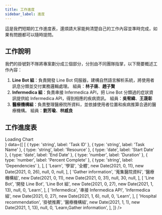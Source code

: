 ```yaml
---
title: 工作進度
sidebar_label: 進度
---
```




這是我們短期的工作進度表，還煩請大家能夠清楚自己的工作內容並準時完成，如果有問題都可以隨時提問。


## 工作說明

我們的掛號對不隊將專案劃分成三個部分，分別由不同團隊指掌，以下簡要概述工作內容：

1. **Line Bot 組**：負責開發 Line Bot 伺服器，建構自然語言解析系統，將使用者訊息分類並交付業務邏輯處理。
    組員：**林子唐**、**趙子賢**
2. **Infermedica 組**：負責串接 Infermedica API，把 Line Bot 分類過的症狀資訊提供給 Infermedica API，得到相應的疾病資訊。
    組員：**吳宥緯**、**王晟彰**
3. **醫療機構組**：負責整理醫療院所資料，並依據使用者位置和疾病推算合適的醫療機構。
    組員：**劉芳瑜**、**林威良**


## 工作進度表

<div style={{overflowX: 'scroll'}}>
<Chart
    width={'1080px'}
    height={'250px'}
    chartType="Gantt"
    loader={<div>Loading Chart</div>}
    data={[
        [
            { type: 'string', label: 'Task ID' },
            { type: 'string', label: 'Task Name' },
            { type: 'string', label: 'Resource' },
            { type: 'date', label: 'Start Date' },
            { type: 'date', label: 'End Date' },
            { type: 'number', label: 'Duration' },
            { type: 'number', label: 'Percent Complete' },
            { type: 'string', label: 'Dependencies' },
        ],
        [
            'Learn',
            '學習',
            '全體',
            new Date(2021, 0, 11),
            new Date(2021, 0, 26),
            null,
            0,
            null,
        ],
        [
            'Gather information',
            '蒐集醫院資料',
            '醫療機構組',
            new Date(2021, 0, 11),
            new Date(2021, 0, 31),
            null,
            30,
            null,
        ],
        [
            'Line Bot',
            '開發 Line Bot',
            'Line Bot 組',
            new Date(2021, 0, 27),
            new Date(2021, 1, 13),
            null,
            0,
            'Learn',
        ],
        [
            'Infermedica',
            '串接 Infermedica API',
            'Infermedica 組',
            new Date(2021, 0, 27),
            new Date(2021, 1, 6),
            null,
            0,
            'Learn',
        ],
        [
            'Hospital recommendation',
            '掛號推薦',
            '醫療機構組',
            new Date(2021, 1, 1),
            new Date(2021, 1, 13),
            null,
            0,
            'Learn,Gather information',
        ],
    ]}
/>
</div>
